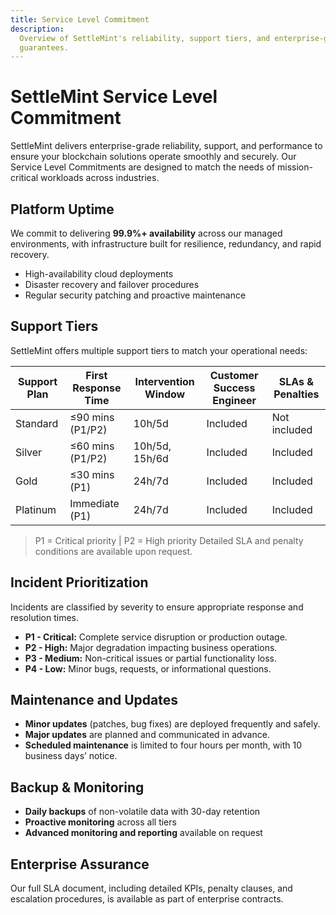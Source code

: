 ```yaml
---
title: Service Level Commitment
description:
  Overview of SettleMint's reliability, support tiers, and enterprise-grade
  guarantees.
---
```


# SettleMint Service Level Commitment

SettleMint delivers enterprise-grade reliability, support, and performance to
ensure your blockchain solutions operate smoothly and securely. Our Service
Level Commitments are designed to match the needs of mission-critical workloads
across industries.

## Platform Uptime

We commit to delivering **99.9%+ availability** across our managed environments,
with infrastructure built for resilience, redundancy, and rapid recovery.

- High-availability cloud deployments
- Disaster recovery and failover procedures
- Regular security patching and proactive maintenance

## Support Tiers

SettleMint offers multiple support tiers to match your operational needs:

| Support Plan | First Response Time | Intervention Window | Customer Success Engineer | SLAs & Penalties |
| ------------ | ------------------- | ------------------- | ------------------------- | ---------------- |
| Standard     | ≤90 mins (P1/P2)    | 10h/5d              | Included                  | Not included     |
| Silver       | ≤60 mins (P1/P2)    | 10h/5d, 15h/6d      | Included                  | Included         |
| Gold         | ≤30 mins (P1)       | 24h/7d              | Included                  | Included         |
| Platinum     | Immediate (P1)      | 24h/7d              | Included                  | Included         |

> P1 = Critical priority | P2 = High priority Detailed SLA and penalty
> conditions are available upon request.

## Incident Prioritization

Incidents are classified by severity to ensure appropriate response and
resolution times.

- **P1 - Critical:** Complete service disruption or production outage.
- **P2 - High:** Major degradation impacting business operations.
- **P3 - Medium:** Non-critical issues or partial functionality loss.
- **P4 - Low:** Minor bugs, requests, or informational questions.

## Maintenance and Updates

- **Minor updates** (patches, bug fixes) are deployed frequently and safely.
- **Major updates** are planned and communicated in advance.
- **Scheduled maintenance** is limited to four hours per month, with 10 business
  days’ notice.

## Backup & Monitoring

- **Daily backups** of non-volatile data with 30-day retention
- **Proactive monitoring** across all tiers
- **Advanced monitoring and reporting** available on request

## Enterprise Assurance

Our full SLA document, including detailed KPIs, penalty clauses, and escalation
procedures, is available as part of enterprise contracts.
